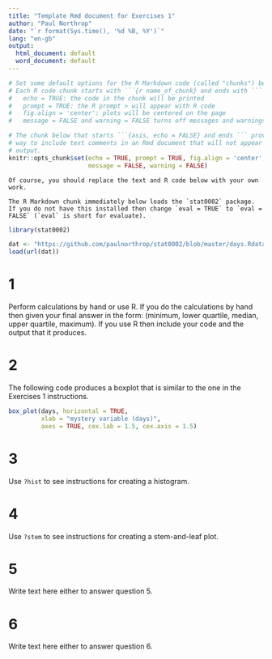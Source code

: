 ```yaml
---
title: "Template Rmd document for Exercises 1"
author: "Paul Northrop"
date: "`r format(Sys.time(), '%d %B, %Y')`"
lang: "en-gb"
output: 
  html_document: default
  word_document: default
---
```


```r
# Set some default options for the R Markdown code (called "chunks") below
# Each R code chunk starts with ```{r name_of_chunk} and ends with ```
#   echo = TRUE: the code in the chunk will be printed
#   prompt = TRUE: the R prompt > will appear with R code
#   fig.align = 'center': plots will be centered on the page
#   message = FALSE and warning = FALSE turns off messages and warnings

# The chunk below that starts ```{asis, echo = FALSE} and ends ``` provides a
# way to include text comments in an Rmd document that will not appear in the 
# output.
knitr::opts_chunk$set(echo = TRUE, prompt = TRUE, fig.align = 'center',
                      message = FALSE, warning = FALSE)
```

```asis
Of course, you should replace the text and R code below with your own work.

The R Markdown chunk immediately below loads the `stat0002` package. If you do not have this installed then change `eval = TRUE` to `eval = FALSE` (`eval` is short for evaluate).
```

```r
library(stat0002)
```

```r
dat <- "https://github.com/paulnorthrop/stat0002/blob/master/days.Rdata?raw=true"
load(url(dat))
```

# 1 

Perform calculations by hand or use R. If you do the calculations by hand then given your final answer in the form: (minimum, lower quartile, median, upper quartile, maximum). If you use R then include your code and the output that it produces.

# 2

The following code produces a boxplot that is similar to the one in the Exercises 1 instructions.

```r
box_plot(days, horizontal = TRUE, 
         xlab = "mystery variable (days)",
         axes = TRUE, cex.lab = 1.5, cex.axis = 1.5)
```

# 3

Use `?hist` to see instructions for creating a histogram.

# 4

Use `?stem` to see instructions for creating a stem-and-leaf plot.

# 5

Write text here either to answer question 5.

# 6

Write text here either to answer question 6.

